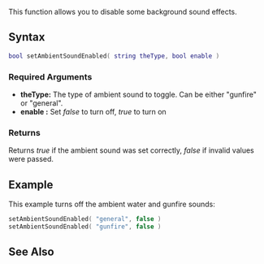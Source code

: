 
{{Client function}}
{{Note box|See Also: [[/setWorldSoundEnabled.md|setWorldSoundEnabled]]}}

This function allows you to disable some background sound effects.

==Syntax==
<syntaxhighlight lang="lua">
bool setAmbientSoundEnabled( string theType, bool enable )
</syntaxhighlight> 

===Required Arguments=== 
*'''theType:''' The type of ambient sound to toggle. Can be either "gunfire" or "general".
*'''enable :''' Set ''false'' to turn off, ''true'' to turn on

===Returns===
Returns ''true'' if the ambient sound was set correctly, ''false'' if invalid values were passed.

==Example== 
This example turns off the ambient water and gunfire sounds:
<syntaxhighlight lang="lua">
setAmbientSoundEnabled( "general", false )
setAmbientSoundEnabled( "gunfire", false )
</syntaxhighlight>

==See Also==
{{Client world functions}}